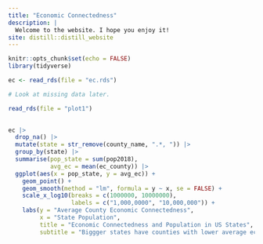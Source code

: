 ```yaml
---
title: "Economic Connectedness"
description: |
  Welcome to the website. I hope you enjoy it!
site: distill::distill_website
---
```


```r
knitr::opts_chunk$set(echo = FALSE)
library(tidyverse)
```


```r
ec <- read_rds(file = "ec.rds")

```


```r
# Look at missing data later.

read_rds(file = "plot1")
  
```



```r
ec |> 
  drop_na() |> 
  mutate(state = str_remove(county_name, ".*, ")) |> 
  group_by(state) |> 
  summarise(pop_state = sum(pop2018),
            avg_ec = mean(ec_county)) |> 
  ggplot(aes(x = pop_state, y = avg_ec)) +
    geom_point() +
    geom_smooth(method = "lm", formula = y ~ x, se = FALSE) +
    scale_x_log10(breaks = c(1000000, 10000000),
                  labels = c("1,000,0000", "10,000,000")) +
    labs(y = "Average County Economic Connectedness",
         x = "State Population",
         title = "Economic Connectedness and Population in US States",
         subtitle = "Biggger states have counties with lower average economic connectedness.")


```
